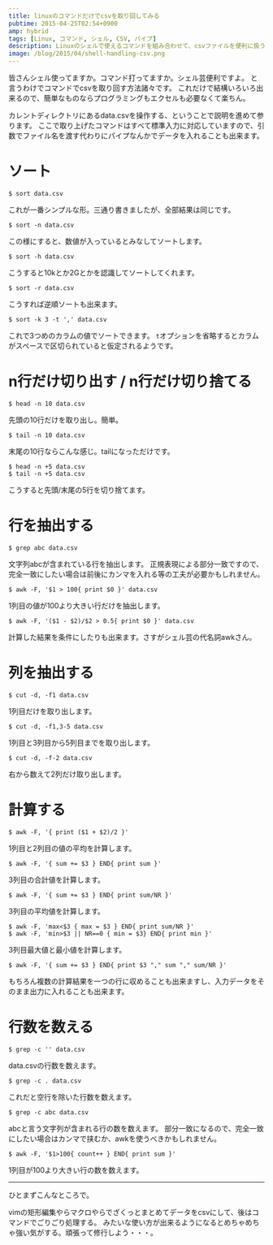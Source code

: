 ```yaml
---
title: linuxのコマンドだけでcsvを取り回してみる
pubtime: 2015-04-25T02:54+0900
amp: hybrid
tags: [Linux, コマンド, シェル, CSV, パイプ]
description: Linuxのシェルで使えるコマンドを組み合わせて、csvファイルを便利に扱う方法の解説です。殆んど不自由なく色々なことが出来ます。
image: /blog/2015/04/shell-handling-csv.png
---
```


皆さんシェル使ってますか。コマンド打ってますか。シェル芸便利ですよ。
と言うわけでコマンドでcsvを取り回す方法諸々です。
これだけで結構いろいろ出来るので、簡単なものならプログラミングもエクセルも必要なくて楽ちん。

カレントディレクトリにあるdata.csvを操作する、ということで説明を進めて参ります。
ここで取り上げたコマンドはすべて標準入力に対応していますので、引数でファイル名を渡す代わりにパイプなんかでデータを入れることも出来ます。

# ソート
``` shell
$ sort data.csv
```
これが一番シンプルな形。三通り書きましたが、全部結果は同じです。

``` shell
$ sort -n data.csv
```
この様にすると、数値が入っているとみなしてソートします。

``` shell
$ sort -h data.csv
```
こうすると10kとか2Gとかを認識してソートしてくれます。

``` shell
$ sort -r data.csv
```
こうすれば逆順ソートも出来ます。

``` shell
$ sort -k 3 -t ',' data.csv
```
これで3つめのカラムの値でソートできます。
`t`オプションを省略するとカラムがスペースで区切られていると仮定されるようです。

# n行だけ切り出す / n行だけ切り捨てる
``` shell
$ head -n 10 data.csv
```
先頭の10行だけを取り出し。簡単。

``` shell
$ tail -n 10 data.csv
```
末尾の10行ならこんな感じ。tailになっただけです。

``` shell
$ head -n +5 data.csv
$ tail -n +5 data.csv
```
こうすると先頭/末尾の5行を切り捨てます。

# 行を抽出する
``` shell
$ grep abc data.csv
```
文字列abcが含まれている行を抽出します。
正規表現による部分一致ですので、完全一致にしたい場合は前後にカンマを入れる等の工夫が必要かもしれません。

``` shell
$ awk -F, '$1 > 100{ print $0 }' data.csv
```
1列目の値が100より大きい行だけを抽出します。

``` shell
$ awk -F, '($1 - $2)/$2 > 0.5{ print $0 }' data.csv
```
計算した結果を条件にしたりも出来ます。さすがシェル芸の代名詞awkさん。

# 列を抽出する
``` shell
$ cut -d, -f1 data.csv
```
1列目だけを取り出します。

``` shell
$ cut -d, -f1,3-5 data.csv
```
1列目と3列目から5列目までを取り出します。

``` shell
$ cut -d, -f-2 data.csv
```
右から数えて2列だけ取り出します。

# 計算する
``` shell
$ awk -F, '{ print ($1 + $2)/2 }'
```
1列目と2列目の値の平均を計算します。

``` shell
$ awk -F, '{ sum += $3 } END{ print sum }'
```
3列目の合計値を計算します。

``` shell
$ awk -F, '{ sum += $3 } END{ print sum/NR }'
```
3列目の平均値を計算します。

``` shell
$ awk -F, 'max<$3 { max = $3 } END{ print sum/NR }'
$ awk -F, 'min>$3 || NR==0 { min = $3} END{ print min }'
```
3列目最大値と最小値を計算します。

``` shell
$ awk -F, '{ sum += $3 } END{ print $3 "," sum "," sum/NR }'
```
もちろん複数の計算結果を一つの行に収めることも出来ますし、入力データをそのまま出力に入れることも出来ます。

# 行数を数える
``` shell
$ grep -c '' data.csv
```
data.csvの行数を数えます。

``` shell
$ grep -c . data.csv
```
これだと空行を除いた行数を数えます。

``` shell
$ grep -c abc data.csv
```
abcと言う文字列が含まれる行の数を数えます。
部分一致になるので、完全一致にしたい場合はカンマで挟むか、awkを使うべきかもしれません。

``` shell
$ awk -F, '$1>100{ count++ } END{ print sum }'
```
1列目が100より大きい行の数を数えます。

---

ひとまずこんなところで。

vimの矩形編集やらマクロやらでざくっとまとめてデータをcsvにして、後はコマンドでごりごり処理する。
みたいな使い方が出来るようになるとめちゃめちゃ強い気がする。頑張って修行しよう・・・。
